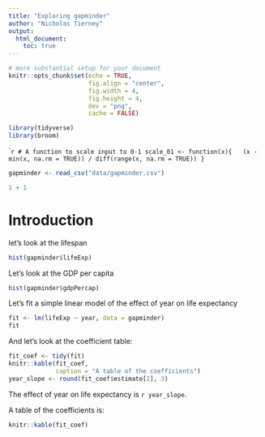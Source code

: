 ```yaml
---
title: "Exploring gapminder"
author: "Nicholas Tierney"
output:
  html_document:
    toc: true
---
```



```r
# more substantial setup for your document
knitr::opts_chunk$set(echo = TRUE, 
                      fig.align = "center",
                      fig.width = 4, 
                      fig.height = 4, 
                      dev = "png",
                      cache = FALSE)
```

```r
library(tidyverse)
library(broom)
```

````r
# A function to scale input to 0-1
scale_01 <- function(x){
  (x - min(x, na.rm = TRUE)) / diff(range(x, na.rm = TRUE))
}
```

```r
gapminder <- read_csv("data/gapminder.csv")
```

```r
1 + 1
```

# Introduction

let's look at the lifespan

```r
hist(gapminder$lifeExp)
```

Let's look at the GDP per capita

```r
hist(gapminder$gdpPercap)
```

Let's fit a simple linear model of the effect of year on life expectancy

```r
fit <- lm(lifeExp ~ year, data = gapminder)
fit
```

And let's look at the coefficient table:

```r
fit_coef <- tidy(fit)
knitr::kable(fit_coef,
             caption = "A table of the coefficients")
year_slope <- round(fit_coef$estimate[2], 3)
```

The effect of year on life expectancy is `r year_slope`.

A table of the coefficients is:

```r
knitr::kable(fit_coef)
```

